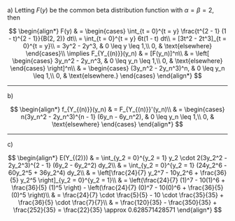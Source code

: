 a) Letting $F(y)$ be the common beta distribution function with $\alpha = \beta = 2$, then

$$
\begin{align*}
    F(y) & =
    \begin{cases}
        \int_{t = 0}^{t = y} \frac{t^{2 - 1} (1 - t)^{2 - 1}}{B(2, 2)} dt\\
        = \int_{t = 0}^{t = y} 6t(1 - t) dt\\
        = [3t^2 - 2t^3]_{t = 0}^{t = y}\\
        = 3y^2 - 2y^3, & 0 \leq y \leq 1,\\
        0, & \text{elsewhere}
    \end{cases}\\
    \implies F_{Y_{(n)}}(y_n) & = [F(y_n)]^n\\
    & = \left[
    \begin{cases}
        3y_n^2 - 2y_n^3, & 0 \leq y_n \leq 1,\\
        0, & \text{elsewhere}
    \end{cases} \right]^n\\
    & =
    \begin{cases}
        (3y_n^2 - 2y_n^3)^n, & 0 \leq y_n \leq 1,\\
        0, & \text{elsewhere.}
    \end{cases}
\end{align*}
$$

---

b)

$$
\begin{align*}
    f_{Y_{(n)}}(y_n) & = F_{Y_{(n)}}'(y_n)\\
    & =
    \begin{cases}
        n(3y_n^2 - 2y_n^3)^{n - 1} (6y_n - 6y_n^2), & 0 \leq y_n \leq 1,\\
        0, & \text{elsewhere}
    \end{cases}
\end{align*}
$$

---

c)

$$
\begin{align*}
    E(Y_{(2)}) & = \int_{y_2 = 0}^{y_2 = 1} y_2 \cdot 2(3y_2^2 - 2y_2^3)^{2 - 1} (6y_2 - 6y_2^2) dy_2\\
    & = \int_{y_2 = 0}^{y_2 = 1} (24y_2^6 - 60y_2^5 + 36y_2^4) dy_2\\
    & = \left[\frac{24}{7} y_2^7 - 10y_2^6 + \frac{36}{5} y_2^5 \right]_{y_2 = 0}^{y_2 = 1}\\
    & = \left(\frac{24}{7} (1)^7 - 10(1)^6 + \frac{36}{5} (1)^5 \right) - \left(\frac{24}{7} (0)^7 - 10(0)^6 + \frac{36}{5} (0)^5 \right)\\
    & = \frac{24}{7} \cdot \frac{5}{5} - 10 \cdot \frac{35}{35} + \frac{36}{5} \cdot \frac{7}{7}\\
    & = \frac{120}{35} - \frac{350}{35} + \frac{252}{35} = \frac{22}{35} \approx 0.628571428571
\end{align*}
$$
